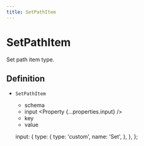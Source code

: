 ```yaml
---
title: SetPathItem
---
```



# SetPathItem

Set path item type.

## Definition

- `SetPathItem` <Property type="object"/>
  - schema <Property type='string' value='set' />
  - input <Property {...properties.input} />
  - key <Property type='number' />
  - value <Property type='any' />

  input: {
    type: {
      type: 'custom',
      name: 'Set<any>',
    },
  },
};

